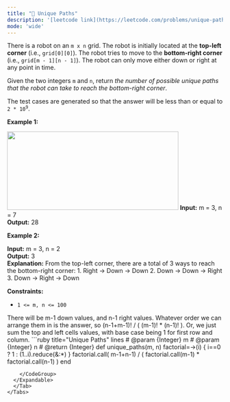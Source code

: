 ```yaml
---
title: "🧀 Unique Paths"
description: '[leetcode link](https://leetcode.com/problems/unique-paths/description/)'
mode: 'wide'
---
```

<Tabs>
  <Tab title="Question" icon="circle-question" iconType="regular">
    <Card>
      <p>There is a robot on an <code>m x n</code> grid. The robot is initially located at the <strong>top-left corner</strong> (i.e., <code>grid[0][0]</code>). The robot tries to move to the <strong>bottom-right corner</strong> (i.e., <code>grid[m - 1][n - 1]</code>). The robot can only move either down or right at any point in time.</p>  <p>Given the two integers <code>m</code> and <code>n</code>, return <em>the number of possible unique paths that the robot can take to reach the bottom-right corner</em>.</p>  <p>The test cases are generated so that the answer will be less than or equal to <code>2 * 10<sup>9</sup></code>.</p>   <p><strong class="example">Example 1:</strong></p> <img src="https://assets.leetcode.com/uploads/2018/10/22/robot_maze.png" style="width: 400px; height: 183px;" />  <strong>Input:</strong> m = 3, n = 7 <br/> <strong>Output:</strong> 28   <p><strong class="example">Example 2:</strong></p>   <strong>Input:</strong> m = 3, n = 2 <br/> <strong>Output:</strong> 3 <br/> <strong>Explanation:</strong> From the top-left corner, there are a total of 3 ways to reach the bottom-right corner: 1. Right -&gt; Down -&gt; Down 2. Down -&gt; Down -&gt; Right 3. Down -&gt; Right -&gt; Down    <p><strong>Constraints:</strong></p>  <ul>  <li><code>1 &lt;= m, n &lt;= 100</code></li> </ul> 
    </Card>
  </Tab>
  <Tab title="Solution" icon="lightbulb" iconType="regular" >
    <Card>
      There will be m-1 down values, and n-1 right values. Whatever order we can arrange them in is the answer, so (n-1+m-1)! / ( (m-1)! * (n-1)! ). Or, we just sum the top and left cells values, with base case being 1 for first row and column.
</Card>
  <Expandable title="code">
    <CodeGroup dropdown>
```ruby title="Unique Paths" lines
# @param {Integer} m
# @param {Integer} n
# @return {Integer}
def unique_paths(m, n)
  factorial=->(i) { i==0 ? 1 : (1..i).reduce(&:*) }
  factorial.call( m-1+n-1) / ( factorial.call(m-1) * factorial.call(n-1) )
end

```
    </CodeGroup>
  </Expandable>
  </Tab>
</Tabs>